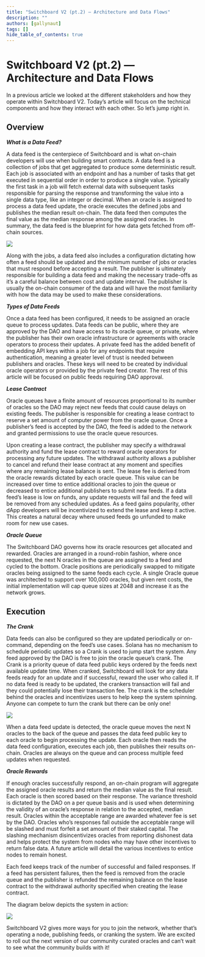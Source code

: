 ```yaml
---
title: "Switchboard V2 (pt.2) — Architecture and Data Flows"
description: ""
authors: [gallynaut]
tags: []
hide_table_of_contents: true
---
```


# Switchboard V2 (pt.2) — Architecture and Data Flows

In a previous article we looked at the different stakeholders and how they
operate within Switchboard V2. Today’s article will focus on the technical
components and how they interact with each other. So let’s jump right in.

## Overview

**_What is a Data Feed?_**

A data feed is the centerpiece of Switchboard and is what on-chain developers
will use when building smart contracts. A data feed is a collection of jobs that
get aggregated to produce some deterministic result. Each job is associated with
an endpoint and has a number of tasks that get executed in sequential order in
order to produce a single value. Typically the first task in a job will fetch
external data with subsequent tasks responsible for parsing the response and
transforming the value into a single data type, like an integer or decimal. When
an oracle is assigned to process a data feed update, the oracle executes the
defined jobs and publishes the median result on-chain. The data feed then
computes the final value as the median response among the assigned oracles. In
summary, the data feed is the blueprint for how data gets fetched from off-chain
sources.

![](./assets/2021-10-12-Switchboard-V2-Architecture-and-Data-Flows_FeedComposition.jpg)

Along with the jobs, a data feed also includes a configuration dictating how
often a feed should be updated and the minimum number of jobs or oracles that
must respond before accepting a result. The publisher is ultimately responsible
for building a data feed and making the necessary trade-offs as it’s a careful
balance between cost and update interval. The publisher is usually the on-chain
consumer of the data and will have the most familiarity with how the data may be
used to make these considerations.

<!--truncate-->

**_Types of Data Feeds_**

Once a data feed has been configured, it needs to be assigned an oracle queue to
process updates. Data feeds can be public, where they are approved by the DAO
and have access to its oracle queue, or private, where the publisher has their
own oracle infrastructure or agreements with oracle operators to process their
updates. A private feed has the added benefit of embedding API keys within a job
for any endpoints that require authentication, meaning a greater level of trust
is needed between publishers and oracles. These keys will need to be created by
individual oracle operators or provided by the private feed creator. The rest of
this article will be focused on public feeds requiring DAO approval.

**_Lease Contract_**

Oracle queues have a finite amount of resources proportional to its number of
oracles so the DAO may reject new feeds that could cause delays on existing
feeds. The publisher is responsible for creating a lease contract to reserve a
set amount of computer power from the oracle queue. Once a publisher’s feed is
accepted by the DAO, the feed is added to the network and granted permissions to
use the oracle queue resources.

Upon creating a lease contract, the publisher may specify a withdrawal authority
and fund the lease contract to reward oracle operators for processing any future
updates. The withdrawal authority allows a publisher to cancel and refund their
lease contract at any moment and specifies where any remaining lease balance is
sent. The lease fee is derived from the oracle rewards dictated by each oracle
queue. This value can be increased over time to entice additional oracles to
join the queue or decreased to entice additional publishers to submit new feeds.
If a data feed’s lease is low on funds, any update requests will fail and the
feed will be removed from any scheduled updates. As a feed gains popularity,
other dApp developers will be incentivized to extend the lease and keep it
active. This creates a natural decay where unused feeds go unfunded to make room
for new use cases.

**_Oracle Queue_**

The Switchboard DAO governs how its oracle resources get allocated and rewarded.
Oracles are arranged in a round-robin fashion, where once requested, the next N
oracles in the queue are assigned to a feed and cycled to the bottom. Oracle
positions are periodically swapped to mitigate oracles being assigned to the
same feeds each cycle. A single Oracle queue was architected to support over
100,000 oracles, but given rent costs, the initial implementation will cap queue
sizes at 2048 and increase it as the network grows.

## Execution

**_The Crank_**

Data feeds can also be configured so they are updated periodically or
on-command, depending on the feed’s use cases. Solana has no mechanism to
schedule periodic updates so a Crank is used to jump start the system. Any feed
approved by the DAO is free to join the oracle queue’s crank. The Crank is a
priority queue of data feed public keys ordered by the feeds next available
update time. When cranked, Switchboard will look for any data feeds ready for an
update and if successful, reward the user who called it. If no data feed is
ready to be updated, the crankers transaction will fail and they could
potentially lose their transaction fee. The crank is the scheduler behind the
oracles and incentivizes users to help keep the system spinning. Anyone can
compete to turn the crank but there can be only one!

![](./assets/2021-10-12-Switchboard-V2-Architecture-and-Data-Flows_Highlander.jpg)

When a data feed update is detected, the oracle queue moves the next N oracles
to the back of the queue and passes the data feed public key to each oracle to
begin processing the update. Each oracle then reads the data feed configuration,
executes each job, then publishes their results on-chain. Oracles are always on
the queue and can process multiple feed updates when requested.

**_Oracle Rewards_**

If enough oracles successfully respond, an on-chain program will aggregate the
assigned oracle results and return the median value as the final result. Each
oracle is then scored based on their response. The variance threshold is
dictated by the DAO on a per queue basis and is used when determining the
validity of an oracle’s response in relation to the accepted, median result.
Oracles within the acceptable range are awarded whatever fee is set by the DAO.
Oracles who’s responses fall outside the acceptable range will be slashed and
must forfeit a set amount of their staked capital. The slashing mechanism
disincentivizes oracles from reporting dishonest data and helps protect the
system from nodes who may have other incentives to return false data. A future
article will detail the various incentives to entice nodes to remain honest.

Each feed keeps track of the number of successful and failed responses. If a
feed has persistent failures, then the feed is removed from the oracle queue and
the publisher is refunded the remaining balance on the lease contract to the
withdrawal authority specified when creating the lease contract.

The diagram below depicts the system in action:

![](./assets/2021-10-12-Switchboard-V2-Architecture-and-Data-Flows_FeedLifecycle.png)

Switchboard V2 gives more ways for you to join the network, whether that’s
operating a node, publishing feeds, or cranking the system. We are excited to
roll out the next version of our community curated oracles and can’t wait to see
what the community builds with it!
